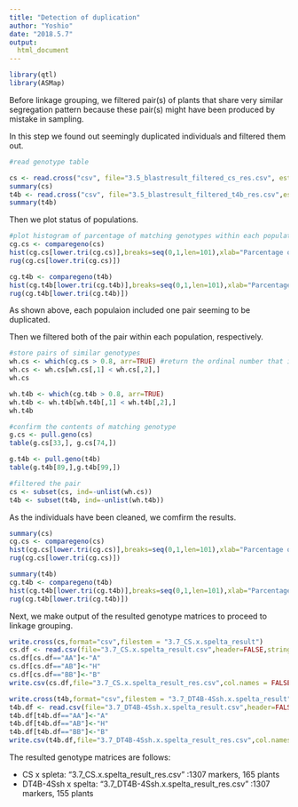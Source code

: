 ---
title: "Detection of duplication"
author: "Yoshio"
date: "2018.5.7"
output:
  html_document
---

```{r}
library(qtl)
library(ASMap)

```

Before linkage grouping, we filtered pair(s) of plants that share very similar segregation pattern because these pair(s) might have been produced by mistake in sampling.

In this step we found out seemingly duplicated individuals and filtered them out.


```{r read.table, cache=TRUE, cache.extra=tools::md5sum("3.5_blastresult_filtered_cs_res.csv")}
#read genotype table

cs <- read.cross("csv", file="3.5_blastresult_filtered_cs_res.csv", estimate.map=FALSE,skip=1)
summary(cs)
t4b <- read.cross("csv", file="3.5_blastresult_filtered_t4b_res.csv",estimate.map = FALSE,skip=1)
summary(t4b)
```

Then we plot status of populations.

```{r plot.hist, cache=TRUE, dependson="read.table"}
#plot histogram of parcentage of matching genotypes within each population
cg.cs <- comparegeno(cs)
hist(cg.cs[lower.tri(cg.cs)],breaks=seq(0,1,len=101),xlab="Parcentage of matching genotypes in CS x spelta",main="Histogram of matching genotypes")
rug(cg.cs[lower.tri(cg.cs)])

cg.t4b <- comparegeno(t4b)
hist(cg.t4b[lower.tri(cg.t4b)],breaks=seq(0,1,len=101),xlab="Parcentage of matching genotypes in DT4B x spelta",main="Histogram of matching genotypes")
rug(cg.t4b[lower.tri(cg.t4b)])
```

As shown above, each populaion included one pair seeming to be duplicated.

Then we filtered both of the pair within each population, respectively.

```{r filter.dup, cache=TRUE, dependson="read.table"}
#store pairs of similar genotypes
wh.cs <- which(cg.cs > 0.8, arr=TRUE) #return the ordinal number that is TURE
wh.cs <- wh.cs[wh.cs[,1] < wh.cs[,2],]
wh.cs

wh.t4b <- which(cg.t4b > 0.8, arr=TRUE) 
wh.t4b <- wh.t4b[wh.t4b[,1] < wh.t4b[,2],]
wh.t4b

#confirm the contents of matching genotype
g.cs <- pull.geno(cs)
table(g.cs[33,], g.cs[74,])

g.t4b <- pull.geno(t4b)
table(g.t4b[89,],g.t4b[99,])

#filtered the pair
cs <- subset(cs, ind=-unlist(wh.cs))
t4b <- subset(t4b, ind=-unlist(wh.t4b))
```

As the individuals have been cleaned, we comfirm the results.

```{r plot.hist2,cache=TRUE, dependson="read.table"}
summary(cs)
cg.cs <- comparegeno(cs)
hist(cg.cs[lower.tri(cg.cs)],breaks=seq(0,1,len=101),xlab="Parcentage of matching genotypes in CS x spelta",main="Histogram of matching genotypes")
rug(cg.cs[lower.tri(cg.cs)])

summary(t4b)
cg.t4b <- comparegeno(t4b)
hist(cg.t4b[lower.tri(cg.t4b)],breaks=seq(0,1,len=101),xlab="Parcentage of matching genotypes in DT4B x spelta",main="Histogram of matching genotypes")
rug(cg.t4b[lower.tri(cg.t4b)])
```

Next, we make output of the resulted genotype matrices to proceed to linkage grouping.

```{r reload,cache=TRUE, dependson="read.table"}
write.cross(cs,format="csv",filestem = "3.7_CS.x.spelta_result")
cs.df <- read.csv(file="3.7_CS.x.spelta_result.csv",header=FALSE,stringsAsFactors = FALSE)
cs.df[cs.df=="AA"]<-"A"
cs.df[cs.df=="AB"]<-"H"
cs.df[cs.df=="BB"]<-"B"
write.csv(cs.df,file="3.7_CS.x.spelta_result_res.csv",col.names = FALSE,row.names = FALSE,quote=FALSE)

write.cross(t4b,format="csv",filestem = "3.7_DT4B-4Ssh.x.spelta_result")
t4b.df <- read.csv(file="3.7_DT4B-4Ssh.x.spelta_result.csv",header=FALSE,stringsAsFactors = FALSE)
t4b.df[t4b.df=="AA"]<-"A"
t4b.df[t4b.df=="AB"]<-"H"
t4b.df[t4b.df=="BB"]<-"B"
write.csv(t4b.df,file="3.7_DT4B-4Ssh.x.spelta_result_res.csv",col.names = FALSE,row.names = FALSE,quote=FALSE)
```
The resulted genotype matrices are follows: 

* CS x spleta: "3.7_CS.x.spelta_result_res.csv" :1307 markers, 165 plants
* DT4B-4Ssh x spelta: "3.7_DT4B-4Ssh.x.spelta_result_res.csv" :1307 markers, 155 plants
